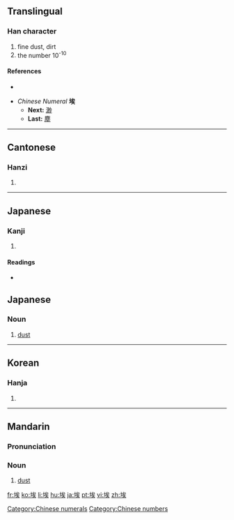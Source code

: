 ==Translingual==

===Han character===
{{Han char|rn=32|rad=土|as=07|sn=10|four=4313<sub>4</sub>|canj=土戈人大 (GIOK)}}

# fine dust, dirt
# the number 10<sup>-10</sup>

====References====
* {{Han ref|kx=0229.190|dkj=05107|dj=0465.090|hdz=10447.150|uh=57C3|ud=22467|bh=AE4A|bd=44618}}

* ''Chinese Numeral'' '''埃'''
** '''Next:''' [[渺]]
** '''Last:''' [[塵]]

[[Category:Chinese numerals]]
[[Category:Chinese numbers]]
----

==Cantonese==

===Hanzi===
{{yue-hanzi|jyut=|y=oi1}}

# {{defn|Cantonese}}

----

==Japanese==

===Kanji===
{{ja-kanji|grade=|rs=土07}}

# {{defn|Japanese}}

====Readings====
* {{ja-readings|on=[[あい]] (ai)|kun=[[ちり]] (chiri), [[ほこり]] (hokori)}}

==Japanese==
===Noun===
{{ja-noun|k|hira=ほこり|rom=hokori}}
# [[dust]]

----

==Korean==

===Hanja===
{{ko-hanja|hangeul=애|rv=ae|mr=ae}}

# {{defn|Korean}}

----

==Mandarin==

===Pronunciation===
{{IPA|[ ai˥˥ ]}}

===Noun===
{{cmn-noun|ts|pin=āi|pint=ai1|rs=土07}}

# [[dust]]

[[fr:埃]]
[[ko:埃]]
[[li:埃]]
[[hu:埃]]
[[ja:埃]]
[[pt:埃]]
[[vi:埃]]
[[zh:埃]]